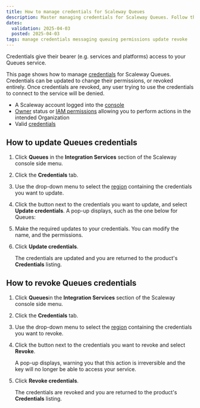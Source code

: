 ```yaml
---
title: How to manage credentials for Scaleway Queues
description: Master managing credentials for Scaleway Queues. Follow this guide to securely update, rotate, and control access to your messaging services.
dates:
  validation: 2025-04-03
  posted: 2025-04-03
tags: manage credentials messaging queuing permissions update revoke 
---
```




Credentials give their bearer (e.g. services and platforms) access to your Queues service. 

This page shows how to manage [credentials](/queues/concepts/#credentials) for Scaleway Queues. Credentials can be updated to change their permissions, or revoked entirely. Once credentials are revoked, any user trying to use the credentials to connect to the service will be denied.

<Requirements />

- A Scaleway account logged into the [console](https://console.scaleway.com)
- [Owner](/iam/concepts/#owner) status or [IAM permissions](/iam/concepts/#permission) allowing you to perform actions in the intended Organization
- Valid [credentials](/queues/how-to/create-credentials/)

## How to update Queues credentials

1. Click **Queues** in the **Integration Services** section of the Scaleway console side menu.

2. Click the **Credentials** tab.

3. Use the drop-down menu to select the [region](/queues/concepts/#region) containing the credentials you want to update.

4. Click the <Icon name="more" /> button next to the credentials you want to update, and select **Update credentials**. A pop-up displays, such as the one below for Queues:

    <Lightbox image={image} alt="In the Scaleway console, the Update Credentials screen displays. Users can change the name of the credentials, or tick/untick the write, read and manage permissions." />

5. Make the required updates to your credentials. You can modify the name, and the permissions.

6. Click **Update credentials**.

    The credentials are updated and you are returned to the product's **Credentials** listing.

## How to revoke Queues credentials

1. Click **Queues**in the **Integration Services** section of the Scaleway console side menu.

2. Click the **Credentials** tab.

3. Use the drop-down menu to select the [region](/queues/concepts/#region) containing the credentials you want to revoke.

4. Click the <Icon name="more" /> button next to the credentials you want to revoke and select **Revoke**.

    A pop-up displays, warning you that this action is irreversible and the key will no longer be able to access your service.

5. Click **Revoke credentials**.

    The credentials are revoked and you are returned to the product's **Credentials** listing.